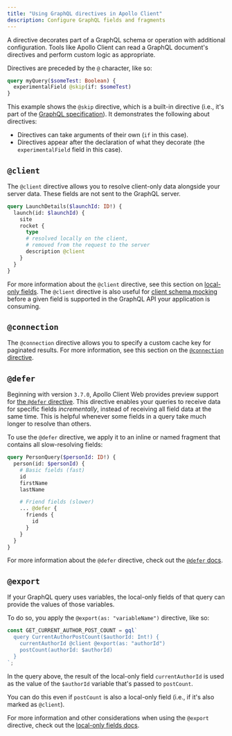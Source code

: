 ```yaml
---
title: "Using GraphQL directives in Apollo Client"
description: Configure GraphQL fields and fragments
---
```


A directive decorates part of a GraphQL schema or operation with additional configuration. Tools like Apollo Client can read a GraphQL document's directives and perform custom logic as appropriate.

Directives are preceded by the `@` character, like so:

```graphql
query myQuery($someTest: Boolean) {
  experimentalField @skip(if: $someTest)
}
```

This example shows the `@skip` directive, which is a built-in directive (i.e., it's part of the [GraphQL specification](http://spec.graphql.org/June2018/#sec-Type-System.Directives)). It demonstrates the following about directives:

- Directives can take arguments of their own (`if` in this case).
- Directives appear after the declaration of what they decorate (the `experimentalField` field in this case).

## `@client`

The `@client` directive allows you to resolve client-only data alongside your server data. These fields are not sent to the GraphQL server.

```graphql
query LaunchDetails($launchId: ID!) {
  launch(id: $launchId) {
    site
    rocket {
      type
      # resolved locally on the client,
      # removed from the request to the server
      description @client
    }
  }
}
```

For more information about the `@client` directive, see this section on [local-only fields](/react/local-state/managing-state-with-field-policies/). The `@client` directive is also useful for [client schema mocking](/react/development-testing/client-schema-mocking/#3-query-with-the-client-directive) before a given field is supported in the GraphQL API your application is consuming.

## `@connection`

The `@connection` directive allows you to specify a custom cache key for paginated results. For more information, see this section on the [`@connection` directive](/react/caching/advanced-topics/#the-connection-directive).

## `@defer`

Beginning with version `3.7.0`, Apollo Client Web provides preview support for [the `@defer` directive](https://github.com/graphql/graphql-wg/blob/main/rfcs/DeferStream.md). This directive enables your queries to receive data for specific fields _incrementally_, instead of receiving all field data at the same time. This is helpful whenever some fields in a query take much longer to resolve than others.

To use the `@defer` directive, we apply it to an inline or named fragment that contains all slow-resolving fields:

```graphql
query PersonQuery($personId: ID!) {
  person(id: $personId) {
    # Basic fields (fast)
    id
    firstName
    lastName

    # Friend fields (slower)
    ... @defer {
      friends {
        id
      }
    }
  }
}
```

For more information about the `@defer` directive, check out the [`@defer` docs](/react/data/defer).

## `@export`

If your GraphQL query uses variables, the local-only fields of that query can provide the values of those variables.

To do so, you apply the `@export(as: "variableName")` directive, like so:

```js
const GET_CURRENT_AUTHOR_POST_COUNT = gql`
  query CurrentAuthorPostCount($authorId: Int!) {
    currentAuthorId @client @export(as: "authorId")
    postCount(authorId: $authorId)
  }
`;
```

In the query above, the result of the local-only field `currentAuthorId` is used as the value of the `$authorId` variable that's passed to `postCount`.

You can do this even if `postCount` is also a local-only field (i.e., if it's also marked as `@client`).

For more information and other considerations when using the `@export` directive, check out the [local-only fields docs](/react/local-state/managing-state-with-field-policies/#using-local-only-fields-as-graphql-variables).
